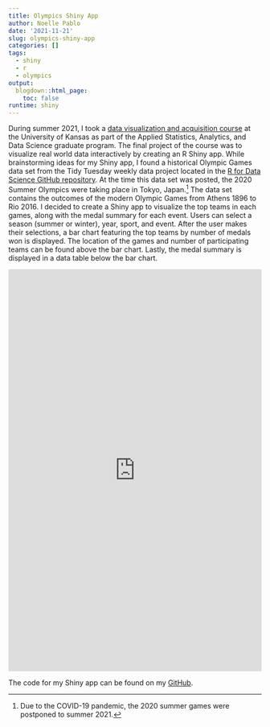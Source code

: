 ```yaml
---
title: Olympics Shiny App
author: Noelle Pablo
date: '2021-11-21'
slug: olympics-shiny-app
categories: []
tags:
  - shiny
  - r
  - olympics
output:
  blogdown::html_page:
    toc: false
runtime: shiny
---
```

During summer 2021, I took a [data visualization and acquisition course](https://catalog.ku.edu/search/?P=DATA%20824) at the University of Kansas as part of the Applied Statistics, Analytics, and Data Science graduate program. The final project of the course was to visualize real world data interactively by creating an R Shiny app. While brainstorming ideas for my Shiny app, I found a historical Olympic Games data set from the Tidy Tuesday weekly data project located in the [R for Data Science GitHub repository](https://github.com/rfordatascience/tidytuesday/tree/master/data/2021/2021-07-27). At the time this data set was posted, the 2020 Summer Olympics were taking place in Tokyo, Japan.^[Due to the COVID-19 pandemic, the 2020 summer games were postponed to summer 2021.] The data set contains the outcomes of the modern Olympic Games from Athens 1896 to Rio 2016. I decided to create a Shiny app to visualize the top teams in each games, along with the medal summary for each event. Users can select a season (summer or winter), year, sport, and event. After the user makes their selections, a bar chart featuring the top teams by number of medals won is displayed. The location of the games and number of participating teams can be found above the bar chart. Lastly, the medal summary is displayed in a data table below the bar chart. 

<iframe height="800" width="100%" frameborder="no" src="https://noelle-pablo.shinyapps.io/olympics-app/"> </iframe>

The code for my Shiny app can be found on my [GitHub](https://github.com/noellepablo/olympics-app).

